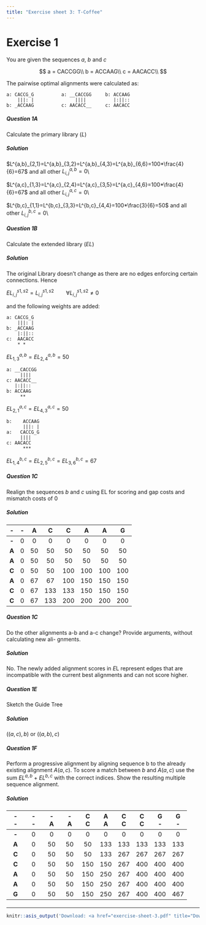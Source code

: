 ```yaml
---
title: "Exercise sheet 3: T-Coffee"
---
```


# Exercise 1

You are given the sequences $a$, $b$ and $c$

$$
a = CACCGG\\
b = ACCAAG\\
c = AACACC\\
$$

The pairwise optimal alignments were calculated as:

~~~
a: CACCG_G          a: __CACCGG     b: ACCAAG
    |||: |               ||||          |:||::
b: _ACCAAG          c: AACACC__     c: AACACC
~~~

#### {.tabset}

##### Question 1A

::: {.question data-latex=""}

Calculate the primary library ($L$)
:::

##### Solution

::: {.answer data-latex=""}

$L^{a,b}_{2,1}=L^{a,b}_{3,2}=L^{a,b}_{4,3}=L^{a,b}_{6,6}=100*\frac{4}{6}=67$ and all other $L^{a,b}_{i,j}=0$\\

$L^{a,c}_{1,3}=L^{a,c}_{2,4}=L^{a,c}_{3,5}=L^{a,c}_{4,6}=100*\frac{4}{6}=67$ and all other $L^{a,c}_{i,j}=0$\\

$L^{b,c}_{1,1}=L^{b,c}_{3,3}=L^{b,c}_{4,4}=100*\frac{3}{6}=50$ and all other $L^{b,c}_{i,j}=0$\\
:::
#### {-}

#### {.tabset}

##### Question 1B

::: {.question data-latex=""}

Calculate the extended library ($EL$)
:::

##### Solution

::: {.answer data-latex=""}

The original Library doesn't change as there are no edges enforcing certain connections. Hence

$EL^{s1,s2}_{i,j}=L^{s1,s2}_{i,j} \qquad \forall L^{s1,s2}_{i,j}\neq 0$

and the following weights are added:

~~~
a: CACCG_G     
    |||: |    
b: _ACCAAG   
    |:||::
c:  AACACC
    * *
~~~

$EL^{a,b}_{1,3}=EL^{a,b}_{2,4}=50$

~~~
a: __CACCGG     
     ||||       
c: AACACC__     
   |:||::
b: ACCAAG
     **
~~~

$EL^{a,c}_{2,1}=EL^{a,c}_{4,3}=50$


~~~
b:    ACCAAG
      |||: |    
a:   CACCG_G     
     |||| 
c: AACACC
      ***
~~~

$EL^{b,c}_{1,4}=EL^{b,c}_{2,5}=EL^{b,c}_{3,6}=67$

:::
#### {-}

#### {.tabset}

##### Question 1C


Realign the sequences $b$ and $c$ using EL for scoring and gap costs and mismatch costs of 0

##### Solution

::: {.answer data-latex=""}

| - | - | A  | C   | C   | A   | A   | G   |
|:---:|:---:|:---:|:---:|:---:|:---:|:---:|:---:|
| __-__ | 0 | 0  | 0   | 0   | 0   | 0   | 0   |
| __A__ | 0 | 50 | 50  | 50  | 50  | 50  | 50  |
| __A__ | 0 | 50 | 50  | 50  | 50  | 50  | 50  |
| __C__ | 0 | 50 | 50  | 100 | 100 | 100 | 100 |
| __A__ | 0 | 67 | 67  | 100 | 150 | 150 | 150 |
| __C__ | 0 | 67 | 133 | 133 | 150 | 150 | 150 |
| __C__ | 0 | 67 | 133 | 200 | 200 | 200 | 200 |

:::
#### {-}


#### {.tabset}

##### Question 1C

Do the other alignments a-b and a-c change? Provide arguments, without calculating new ali-
gnments.

##### Solution

No. The newly added alignment scores in $E$L represent edges that are incompatible with the
current best alignments and can not score higher.

#### {-}

#### {.tabset}


##### Question 1E

Sketch the Guide Tree

##### Solution

$((a,c),b)$  or $((a,b),c)$

#### {-}

#### {.tabset}

##### Question 1F

Perform a progressive alignment by aligning sequence b to the already existing alignment $A(a, c)$.
To score a match between $b$ and $A(a, c)$ use the sum $EL^{a,b}$ + $EL^{b,c}$ with the correct indices.
Show the resulting multiple sequence alignment.

##### Solution

| -<br />- | -<br />- | -<br />A  | -<br />A  | C<br />C   | A<br />A   | C<br />C   | C<br />C   | G<br />-   | G<br />-   |
|:---:|:---:|:---:|:---:|:---:|:---:|:---:|:---:|:---:|:---:|
| __-__ | 0 | 0  | 0  | 0   | 0   | 0   | 0   | 0   | 0   |
| __A__ | 0 | 50 | 50 | 50  | 133 | 133 | 133 | 133 | 133 |
| __C__ | 0 | 50 | 50 | 50  | 133 | 267 | 267 | 267 | 267 |
| __C__ | 0 | 50 | 50 | 150 | 150 | 267 | 400 | 400 | 400 |
| __A__ | 0 | 50 | 50 | 150 | 250 | 267 | 400 | 400 | 400 |
| __A__ | 0 | 50 | 50 | 150 | 250 | 267 | 400 | 400 | 400 |
| __G__ | 0 | 50 | 50 | 150 | 250 | 267 | 400 | 400 | 467 |

#### {-}

-------------------------------------------

```r
knitr::asis_output('Download: <a href="exercise-sheet-3.pdf" title="Download PDF Version">PDF Version</a> of this page.')
```
